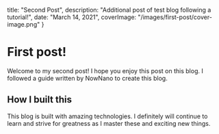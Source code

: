 
  title: "Second Post",
  description: "Additional post of test blog following a tutorial!",
  date: "March 14, 2021",
  coverImage: "/images/first-post/cover-image.png"
}


# First post!

Welcome to my second post! I hope you enjoy this post on this blog. I followed a guide written by NowNano to create this blog. 

## How I built this

This blog is built with amazing technologies. I definitely will continue to learn and strive for greatness as I master these and exciting new things.